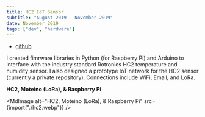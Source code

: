 ```yaml
---
title: HC2 IoT Sensor
subtitle: "August 2019 - November 2019"
date: November 2019
tags: ["dev", "hardware"]
---
```



- [github](https://github.com/enochchau/HC2_arduino_python)

I created fimrware libraries in Python (for Raspberry Pi) and Arduino to
interface with the industry standard Rotronics HC2 temperature and humidity
sensor. I also designed a prototype IoT network for the HC2 sensor (currently a
private repository). Connections include WiFi, Email, and LoRa.

**HC2, Moteino (LoRa), & Raspberry Pi**

<MdImage alt="HC2, Moteino (LoRa), & Raspberry Pi" src={import("./hc2.webp")} />

